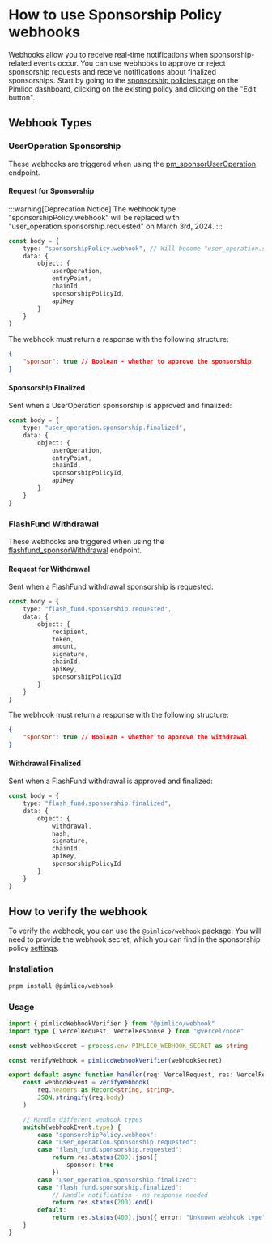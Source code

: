# How to use Sponsorship Policy webhooks

Webhooks allow you to receive real-time notifications when sponsorship-related events occur. You can use webhooks to approve or reject sponsorship requests and receive notifications about finalized sponsorships. Start by going to the [sponsorship policies page](https://dashboard.pimlico.io/sponsorship-policies) on the Pimlico dashboard, clicking on the existing policy and clicking on the "Edit button".

## Webhook Types

### UserOperation Sponsorship
These webhooks are triggered when using the [pm_sponsorUserOperation](/infra/paymaster/erc20-paymaster/endpoints/pm_sponsorUserOperation) endpoint.

#### Request for Sponsorship
:::warning[Deprecation Notice]
The webhook type "sponsorshipPolicy.webhook" will be replaced with "user_operation.sponsorship.requested" on March 3rd, 2024.
:::

```typescript
const body = {
    type: "sponsorshipPolicy.webhook", // Will become "user_operation.sponsorship.requested"
    data: {
        object: {
            userOperation,
            entryPoint,
            chainId,
            sponsorshipPolicyId,
            apiKey
        }
    }
}
```

The webhook must return a response with the following structure:
```json
{
    "sponsor": true // Boolean - whether to approve the sponsorship
}
```

#### Sponsorship Finalized
Sent when a UserOperation sponsorship is approved and finalized:

```typescript
const body = {
    type: "user_operation.sponsorship.finalized",
    data: {
        object: {
            userOperation,
            entryPoint,
            chainId,
            sponsorshipPolicyId,
            apiKey
        }
    }
}
```

### FlashFund Withdrawal
These webhooks are triggered when using the [flashfund_sponsorWithdrawal](/infra/flash-fund/endpoints/flashfund_sponsorWithdrawal) endpoint.

#### Request for Withdrawal
Sent when a FlashFund withdrawal sponsorship is requested:

```typescript
const body = {
    type: "flash_fund.sponsorship.requested",
    data: {
        object: {
            recipient,
            token,
            amount,
            signature,
            chainId,
            apiKey,
            sponsorshipPolicyId
        }
    }
}
```

The webhook must return a response with the following structure:
```json
{
    "sponsor": true // Boolean - whether to approve the withdrawal
}
```

#### Withdrawal Finalized
Sent when a FlashFund withdrawal is approved and finalized:

```typescript
const body = {
    type: "flash_fund.sponsorship.finalized",
    data: {
        object: {
            withdrawal,
            hash,
            signature,
            chainId,
            apiKey,
            sponsorshipPolicyId
        }
    }
}
```

## How to verify the webhook

To verify the webhook, you can use the `@pimlico/webhook` package. You will need to provide the webhook secret, which you can find in the sponsorship policy [settings](https://dashboard.pimlico.io/sponsorship-policies).

### Installation

```bash
pnpm install @pimlico/webhook
```

### Usage

```typescript
import { pimlicoWebhookVerifier } from "@pimlico/webhook"
import type { VercelRequest, VercelResponse } from "@vercel/node"

const webhookSecret = process.env.PIMLICO_WEBHOOK_SECRET as string

const verifyWebhook = pimlicoWebhookVerifier(webhookSecret)

export default async function handler(req: VercelRequest, res: VercelResponse) {
    const webhookEvent = verifyWebhook(
        req.headers as Record<string, string>,
        JSON.stringify(req.body)
    )

    // Handle different webhook types
    switch(webhookEvent.type) {
        case "sponsorshipPolicy.webhook":
        case "user_operation.sponsorship.requested":
        case "flash_fund.sponsorship.requested":
            return res.status(200).json({
                sponsor: true
            })
        case "user_operation.sponsorship.finalized":
        case "flash_fund.sponsorship.finalized":
            // Handle notification - no response needed
            return res.status(200).end()
        default:
            return res.status(400).json({ error: "Unknown webhook type" })
    }
}
